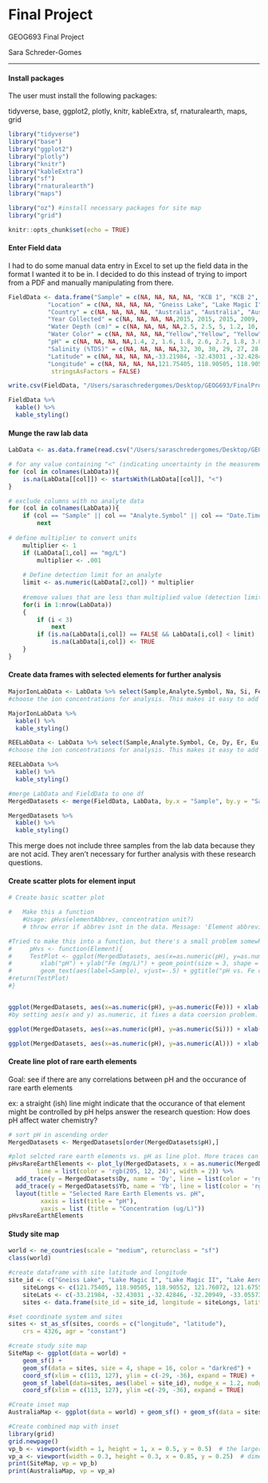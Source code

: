 # Final Project
GEOG693 Final Project

Sara Schreder-Gomes

-------------------------

#### Install packages
The user must install the following packages: 

tidyverse, base, ggplot2, plotly, knitr, kableExtra, sf, rnaturalearth, maps, grid
```r
library("tidyverse")
library("base")
library("ggplot2")
library("plotly")
library("knitr")
library("kableExtra")
library("sf")
library("rnaturalearth")
library("maps")

library("oz") #install necessary packages for site map
library("grid")
```

```r
knitr::opts_chunk$set(echo = TRUE)
```

#### Enter Field data

I had to do some manual data entry in Excel to set up the field data in the format I wanted it to be in. I decided to do this instead of trying to import from a PDF and manually manipulating from there.

```r
FieldData <- data.frame("Sample" = c(NA, NA, NA, NA, "KCB 1", "KCB 2", "KCB 3", "KCB 4", "KCB 5", "KCB 6", "KCB 7", "KCB 8", "KCB 9", "KCB 10", "KCB 11"),
           "Location" = c(NA, NA, NA, NA, "Gneiss Lake", "Lake Magic I", "Lake Magic II", "Lake Aerodrome", "Twin Lake West", "Salar Gorbea site 7", "Salar Gorbea site 10","Salar Ignorado site 3", "Saline Valley", "Bonneville Salt Flats", "Crosbie Lake"),
           "Country" = c(NA, NA, NA, NA, "Australia", "Australia", "Australia", "Australia", "Australia", "Chile", "Chile", "Chile", "USA", "USA", "Canada"),
           "Year Collected" = c(NA, NA, NA, NA,2015, 2015, 2015, 2009, 2009, 2009, 2007, 2007, NA, NA, NA),
           "Water Depth (cm)" = c(NA, NA, NA, NA,2.5, 2.5, 5, 1.2, 10, 1, 2, 10, NA, NA, NA),
           "Water Color" = c(NA, NA, NA, NA,"Yellow","Yellow", "Yellow", "Yellow", "Green", "Clear", "Pink", "Clear", NA, NA, NA),
           "pH" = c(NA, NA, NA, NA,1.4, 2, 1.6, 1.8, 2.6, 2.7, 1.8, 3.8, NA, NA, NA),
           "Salinity (%TDS)" = c(NA, NA, NA, NA,32, 30, 30, 29, 27, 28, 18, 5, NA, NA, NA),
           "Latitude" = c(NA, NA, NA, NA,-33.21984, -32.43031 ,-32.42846, -32.20949, -33.05573, -25.42514, -25.42161, -25.49993,NA,NA,NA),
           "Longitude" = c(NA, NA, NA, NA,121.75405, 118.90505, 118.90552, 121.76072, 121.67550, -68.68759, -68.69366, -69.62456,NA,NA,NA),
            stringsAsFactors = FALSE)

write.csv(FieldData, "/Users/saraschredergomes/Desktop/GEOG693/FinalProject/data/FieldData.csv", row.names = FALSE)

FieldData %>%
  kable() %>%
  kable_styling()
```


#### Munge the raw lab data

```r
LabData <- as.data.frame(read.csv("/Users/saraschredergomes/Desktop/GEOG693/FinalProject/data/BrineCompostions_ActLabsResults_RAWData.csv", stringsAsFactors = FALSE), header= FALSE, sep= ",", dec = ".", col.names = NULL) 

# for any value containing "<" (indicating uncertainty in the measurement), replace value with NA
for (col in colnames(LabData)){
    is.na(LabData[[col]]) <- startsWith(LabData[[col]], "<")
}

# exclude columns with no analyte data
for (col in colnames(LabData)){
    if (col == "Sample" || col == "Analyte.Symbol" || col == "Date.Time") 
        next
    
# define multiplier to convert units
    multiplier <- 1
    if (LabData[1,col] == "mg/L")
        multiplier <- .001
    
    # Define detection limit for an analyte
    limit <- as.numeric(LabData[2,col]) * multiplier
    
    #remove values that are less than multiplied value (detection limit)
    for(i in 1:nrow(LabData))
    {
        if (i < 3) 
            next
        if (is.na(LabData[i,col]) == FALSE && LabData[i,col] < limit)
            is.na(LabData[i,col]) <- TRUE
    }
}
```

#### Create data frames with selected elements for further analysis
```r
MajorIonLabData <- LabData %>% select(Sample,Analyte.Symbol, Na, Si, Fe, Al, Cl, Mg, Ca, K, Br, SO4) 
#choose the ion concentrations for analysis. This makes it easy to add analytes to the shorter data frame at a later point.

MajorIonLabData %>%
  kable() %>%
  kable_styling()
```

```r
REELabData <- LabData %>% select(Sample,Analyte.Symbol, Ce, Dy, Er, Eu, Gd, Ho, La, Lu, Nd, Pr, Sm, Sc,Tb, Tm, Yb, Y) 
#choose the ion concentrations for analysis. This makes it easy to add analytes to the shorter data frame at a later point.

REELabData %>%
  kable() %>%
  kable_styling()
```

```r
#merge LabData and FieldData to one df 
MergedDatasets <- merge(FieldData, LabData, by.x = "Sample", by.y = "Sample")

MergedDatasets %>%
  kable() %>%
  kable_styling()
```
This merge does not include three samples from the lab data because they are not acid. They aren't necessary for further analysis with these research questions. 

#### Create scatter plots for element input

```r
# Create basic scatter plot

#   Make this a function
    #Usage: pHvs(elementAbbrev, concentration unit?)
    # throw error if abbrev isnt in the data. Message: 'Element abbreviation not found in data'

#Tried to make this into a function, but there's a small problem somewhere. 
#     pHvs <- function(Element){
#     TestPlot <- ggplot(MergedDatasets, aes(x=as.numeric(pH), y=as.numeric(Element))) +
#        xlab("pH") + ylab("Fe (mg/L)") + geom_point(size = 3, shape = 20) +
#        geom_text(aes(label=Sample), vjust=-.5) + ggtitle("pH vs. Fe content for Acid Saline Lake Systems")
#return(TestPlot)
#}


ggplot(MergedDatasets, aes(x=as.numeric(pH), y=as.numeric(Fe))) + xlab("pH") + ylab("Fe (mg/L)") + geom_point(size = 3, shape = 20) + geom_text(aes(label=Sample), vjust=-.5) + ggtitle("pH vs. Fe content for Acid Saline Lake Systems")
#by setting aes(x and y) as.numeric, it fixes a data coersion problem. In previous coercion, they were set to 'chr', which led to samples with 'NA' values being plotted and a very "wonky" y-axis.

ggplot(MergedDatasets, aes(x=as.numeric(pH), y=as.numeric(Si))) + xlab("pH") + ylab("Si (mg/L)") + geom_point(size = 3, shape = 20) + geom_text(aes(label=Sample), vjust=-.5) + ggtitle("pH vs. Si content for Acid Saline Lake Systems")

ggplot(MergedDatasets, aes(x=as.numeric(pH), y=as.numeric(Al))) + xlab("pH") + ylab("Al (mg/L)") + geom_point(size = 3, shape = 20) + geom_text(aes(label=Sample), vjust=-.5) + ggtitle("pH vs. Al content for Acid Saline Lake Systems")
```

#### Create line plot of rare earth elements

Goal: see if there are any correlations between pH and the occurance of rare earth elements

ex: a straight (ish) line might indicate that the occurance of that element might be controlled by pH helps answer the research question: How does pH affect water chemistry?

```r
# sort pH in ascending order
MergedDatasets <- MergedDatasets[order(MergedDatasets$pH),] 

#plot selcted rare earth elements vs. pH as line plot. More traces can be added. 
pHvsRareEarthElements <- plot_ly(MergedDatasets, x = as.numeric(MergedDatasets$pH), y = as.numeric(MergedDatasets$Gd), name = 'Gd', type = 'scatter', mode = 'lines',
        line = list(color = 'rgb(205, 12, 24)', width = 2)) %>%
  add_trace(y = MergedDatasets$Dy, name = 'Dy', line = list(color = 'rgb(22, 96, 167)', width = 2)) %>% #add another element
  add_trace(y = MergedDatasets$Yb, name = 'Yb', line = list(color = 'rgb(205, 12, 24)', width = 2, dash = 'dash')) %>%
  layout(title = "Selected Rare Earth Elements vs. pH",
         xaxis = list(title = "pH"),
         yaxis = list (title = "Concentration (ug/L)"))
pHvsRareEarthElements
```

#### Study site map

```r
world <- ne_countries(scale = "medium", returnclass = "sf")
class(world)

#create dataframe with site latitude and longitude
site_id <- c("Gneiss Lake", "Lake Magic I", "Lake Magic II", "Lake Aerodrome", "Twin Lake West")
    siteLongs <- c(121.75405, 118.90505, 118.90552, 121.76072, 121.67550)
    siteLats <- c(-33.21984, -32.43031 ,-32.42846, -32.20949, -33.05573)
    sites <- data.frame(site_id = site_id, longitude = siteLongs, latitude = siteLats)

#set coordinate system and sites
sites <- st_as_sf(sites, coords = c("longitude", "latitude"), 
    crs = 4326, agr = "constant")

#create study site map
SiteMap <- ggplot(data = world) +
    geom_sf() +
    geom_sf(data = sites, size = 4, shape = 16, color = "darkred") +
    coord_sf(xlim = c(113, 127), ylim = c(-29, -36), expand = TRUE) +
    geom_sf_label(data=sites, aes(label = site_id), nudge_x = 1.2, nudge_y = .4) +
    coord_sf(xlim = c(113, 127), ylim =c(-29, -36), expand = TRUE)

#Create inset map
AustraliaMap <- ggplot(data = world) + geom_sf() + geom_sf(data = sites, size = 4, shape = 16, color = "darkred") + coord_sf(xlim = c(111, 156), ylim = c(-41, -7)) 
```

```r
#Create combined map with inset
library(grid)
grid.newpage()
vp_b <- viewport(width = 1, height = 1, x = 0.5, y = 0.5)  # the larger map
vp_a <- viewport(width = 0.3, height = 0.3, x = 0.85, y = 0.25)  # dimentions and location of inset in the lower right 
print(SiteMap, vp = vp_b)
print(AustraliaMap, vp = vp_a)
```
